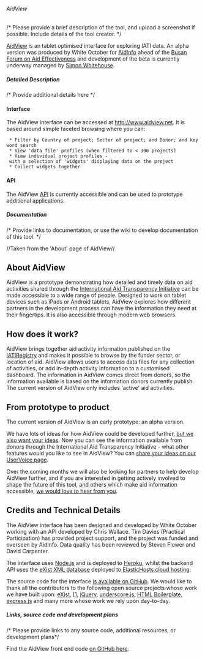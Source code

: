 ====== AidView ======
/* Please provide a brief description of the tool, and upload a screenshot if possible. Include details of the tool creator. */

[[http://www.aidview.net|AidView]] is an tablet optimised interface for exploring IATI data. An alpha version was produced by White October for [[community:aidinfo|AidInfo]] ahead of the [[http://www.aideffectiveness.org/busanhlf4/| Busan Forum on Aid Effectiveness]] and development of the beta is currently underway managed by [[community:user:siwhitehouse|Simon Whitehouse]].

===== Detailed Description =====
/* Provide additional details here */

==== Interface ====

The AidView interface can be accessed at [[http://www.aidview.net]]. It is based around simple faceted browsing where you can:
  * Filter by Country of project; Sector of project; and Donor; and keyword search
  * View 'data file' profiles (when filtered to < 300 projects)
  * View individual project profiles - with a selection of 'widgets' displaying data on the project
  * Collect widgets together

==== API ====

The AidView [[API]] is currently accessible and can be used to prototype additional applications.


===== Documentation =====
/* Provide links to documentation, or use the wiki to develop documentation of this tool. */

//Taken from the 'About' page of AidView//

== About AidView ==

AidView is a prototype demonstrating how detailed and timely data on aid activities shared through the [[http://www.aidtransparency.net|International Aid Transparency Initiative]] can be made accessible to a wide range of people. Designed to work on tablet devices such as iPads or Android tablets, AidView explores how different partners in the development process can have the information they need at their fingertips. It is also accessible through modern web browsers.

== How does it work? ==

AidView brings together aid activity information published on the [[http://www.iatiregistry.org|IATIRegistry]] and makes it possible to browse by the funder sector, or location of aid. AidView allows users to access data files for any collection of activities, or add in-depth activity information to a customised dashboard. The information in AidView comes direct from donors, so the information available is based on the information donors currently publish. The current version of AidView only includes 'active' aid activities.

== From prototype to product ==

The current version of AidView is an early prototype: an alpha version.

We have lots of ideas for how AidView could be developed further, [[https://aidview.uservoice.com|but we also want your ideas]]. Now you can see the information available from donors through the International Aid Transparency Initiative - what other features would you like to see in AidView? You can [[https://aidview.uservoice.com|share your ideas on our UserVoice page]].

Over the coming months we will also be looking for partners to help develop AidView further, and if you are interested in getting actively involved to shape the future of this tool, and others which make aid information accessible, [[mailto:simon@devinit.org|we would love to hear from you]].

== Credits and Technical Details ==

The AidView interface has been designed and developed by White October working with an API developed by Chris Wallace. Tim Davies (Practical Participation) has provided project support, and the project was funded and overseen by AidInfo. Data quality has been reviewed by Steven Flower and David Carpenter.

The interface uses [[http://nodejs.org/|Node.js]] and is deployed to [[http://www.heroku.com/|Heroku]], whilst the backend API uses the [[http://exist-db.org/|eXist XML database]] deployed to [[http://elastichosts.com|ElasticHosts cloud hosting]].

The source code for the interface [[https://github.com/whiteoctober/IATI|is available on GitHub]]. We would like to thank all the contributors to the following open source projects whose work we have built upon: [[http://exist-db.org/|eXist]], [[http://nodejs.org/|Node.js], [[http://jquery.com|jQuery]], [[http://documentcloud.github.com/underscore/|underscore.js]], [[http://html5boilerplate.com/|HTML Boilerplate]], [[http://expressjs.com/|express.js]] and many more whose work we rely upon day-to-day. 
===== Links, source code and development plans =====
/* Please provide links to any source code, additional resources, or development plans*/

Find the AidView front end code [[https://github.com/whiteoctober/IATI|on GitHub here]].